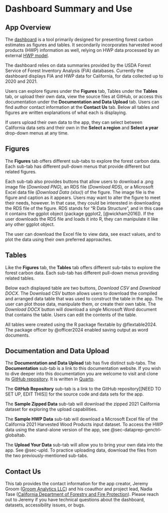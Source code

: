 # Dashboard Summary and Use {#sec-dboarduse}

## App Overview {#sec-dboarduse-overview}

The [dashboard](https://groomanalyticsllc.shinyapps.io/Forest-Carbon-Dashboard/) is a tool primarily designed for presenting forest carbon estimates as figures and tables. It secondarily incorporates harvested wood products (HWP) information as well, relying on HWP data processed by an external [HWP model](https://groomanalyticsllc.shinyapps.io/HWP-C-vR/).

The dashboard relies on data summaries provided by the USDA Forest Service of Forest Inventory Analysis (FIA) databases. Currently the dashboard displays FIA and HWP data for California, for data collected up to 2020 and 2021.

Users can explore figures under the **Figures** tab, Tables under the **Tables** tab, or upload their own data, view the source files at GitHub, or access this documentation under the **Documentation and Data Upload** tab. Users can find author contact information at the **Contact Us** tab. Below all tables and figures are written explanations of what each is displaying.

If users upload their own data to the app, they can select between California data sets and their own in the **Select a region** and **Select a year** drop-down menus at any time.

## Figures {#sec-dboarduse-figs}

The **Figures** tab offers different sub-tabs to explore the forest carbon data. Each sub-tab has different pull-down menus that provide different but related figures.

Each sub-tab also provides buttons that allow users to download a .png image file (*Download PNG*), an RDS file (*Download RDS*), or a Microsoft Excel data file (*Download Data (xlsx)*) of the figure. The image file is the figure and caption as it appears. Users may want to alter the figure to meet their needs, however. In that case, they could be interested in downloading the RDS file of the figure. RDS stands for "R Data Structure", and in this case it contains the ggplot object (package ggplot2, [@wickham2016]). If the user downloads the RDS file and loads it into R, they can manipulate it like any other ggplot object.

The user can download the Excel file to view data, see exact values, and to plot the data using their own preferred approaches.

## Tables {#sec-dboarduse-tables}

Like the **Figures** tab, the **Tables** tab offers different sub-tabs to explore the forest carbon data. Each sub-tab has different pull-down menus providing related tables.

Below each displayed table are two buttons, *Download CSV* and *Download DOCX*. The Download CSV button allows users to download the compiled and arranged data table that was used to construct the table in the app. The user can plot those data, manipulate them, or create their own table. The *Download DOCX* button will download a single Microsoft Word document that contains the table. Users can edit the contents of the table.

All tables were created using the R package flextable by @flextable2024. The package officer by @officer2024 enabled saving output as word documents.

## Documentation and Data Upload {#sec-dboarduse-docdnld}

The **Documentation and Data Upload** tab has five distinct sub-tabs. The **Documentation** sub-tab is a link to this documentation website. If you wish to dive deeper into this documentation you are welcome to visit and clone its [GitHub repository](https://github.com/jeremygroom/FCD_Documentation). It is written in [Quarto](https://quarto.org/).

The **GitHub Repository** sub-tab is a link to the GitHub repository\[\[NEED TO SET UP, EDIT THIS\]\] for the source code and data sets for the app.

The **Sample Zipped Data** sub-tab will download the zipped 2021 California dataset for exploring the upload capabilities.

The **Sample HWP Data** sub-tab will download a Microsoft Excel file of the California 2021 Harvested Wood Products input dataset. To access the HWP data using the stand-alone version of the app, see @sec-dataprep-genctrl-globaltab.

The **Upload Your Data** sub-tab will allow you to bring your own data into the app. See @sec-upld. To practice uploading data, download the files from the two previously-mentioned sub-tabs.

## Contact Us {#sec-dboarduse-cntct}

This tab provides the contact information for the app creator, Jeremy Groom ([Groom Analytics LLC](http://www.groomanalytics.com)) and his coauthor and project lead, Nadia Tase ([California Department of Forestry and Fire Protection](https://www.fire.ca.gov/)). Please reach out to Jeremy if you have technical questions about the dashboard, datasets, accessibility issues, or bugs.
